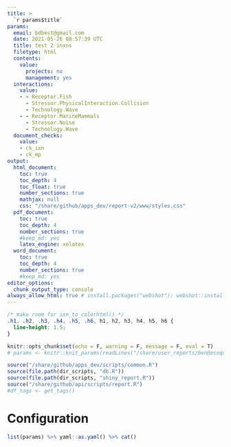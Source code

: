 ```yaml
---
title: >
  `r params$title`
params:
  email: bdbest@gmail.com
  date: 2021-05-26 08:57:39 UTC
  title: test 2 inxns
  filetype: html
  contents:
    value:
      projects: no
      management: yes
  interactions:
    value:
    - - Receptor.Fish
      - Stressor.PhysicalInteraction.Collision
      - Technology.Wave
    - - Receptor.MarineMammals
      - Stressor.Noise
      - Technology.Wave
  document_checks:
    value:
    - ck_ixn
    - ck_mp
output:
  html_document:
    toc: true
    toc_depth: 4
    toc_float: true
    number_sections: true
    mathjax: null
    css: "/share/github/apps_dev/report-v2/www/styles.css"
  pdf_document:
    toc: true
    toc_depth: 4
    number_sections: true
    #keep_md: yes
    latex_engine: xelatex
  word_document:
    toc: true
    toc_depth: 4
    number_sections: true
    #keep_md: yes
editor_options: 
  chunk_output_type: console
always_allow_html: true # install.packages("webshot"); webshot::install_phantomjs()
---
```


```css
/* make room for ixn_to_colorhtml() */
.h1, .h2, .h3, .h4, .h5, .h6, h1, h2, h3, h4, h5, h6 {
  line-height: 1.5;
}
```

```r
knitr::opts_chunk$set(echo = F, warning = F, message = F, eval = T)
# params <- knitr::knit_params(readLines("/share/user_reports/ben@ecoquants.com/report_08affc8d_prj.Rmd"))
```

```r
source("/share/github/apps_dev/scripts/common.R")
source(file.path(dir_scripts, "db.R"))
source(file.path(dir_scripts, "shiny_report.R"))
source("/share/github/api/scripts/report.R")
#df_tags <- get_tags()
```

# Configuration

```r
list(params) %>% yaml::as.yaml() %>% cat()
```
